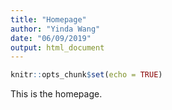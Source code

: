 ```yaml
---
title: "Homepage"
author: "Yinda Wang"
date: "06/09/2019"
output: html_document
---
```


```r
knitr::opts_chunk$set(echo = TRUE)
```

This is the homepage.